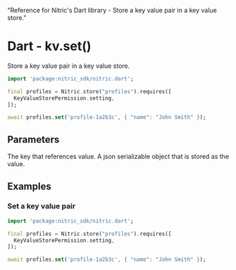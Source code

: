   "Reference for Nitric's Dart library - Store a key value pair in a key value store."

# Dart - kv.set()

Store a key value pair in a key value store.

```dart
import 'package:nitric_sdk/nitric.dart';

final profiles = Nitric.store("profiles").requires([
  KeyValueStorePermission.setting,
]);

await profiles.set('profile-1a2b3c', { "name": "John Smith" });
```

## Parameters

<Properties>
  <Property name="key" required type="String">
    The key that references value.
  </Property>
  <Property name="value" required type="Map<String, dynamic>">
    A json serializable object that is stored as the value.
  </Property>
</Properties>

## Examples

### Set a key value pair

```dart
import 'package:nitric_sdk/nitric.dart';

final profiles = Nitric.store("profiles").requires([
  KeyValueStorePermission.setting,
]);

await profiles.set('profile-1a2b3c', { "name": "John Smith" });
```
